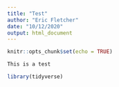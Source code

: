 ```yaml
---
title: "Test"
author: "Eric Fletcher"
date: "10/12/2020"
output: html_document
---
```


```r
knitr::opts_chunk$set(echo = TRUE)
```
```r
This is a test

library(tidyverse)
```

